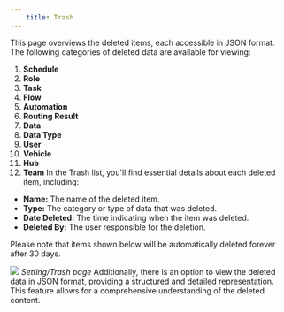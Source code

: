 ```yaml
---
    title: Trash
---
```

This page overviews the deleted items, each accessible in JSON format. The following categories of deleted data are available for viewing:
1. **Schedule**
2. **Role**
3. **Task**
4. **Flow**
5. **Automation**
6. **Routing Result**
7. **Data**
8. **Data Type**
9. **User**
10. **Vehicle**
11. **Hub**
12. **Team**
In the Trash list, you'll find essential details about each deleted item, including:
*   **Name:** The name of the deleted item.
*   **Type:** The category or type of data that was deleted.
*   **Date Deleted:** The time indicating when the item was deleted.
*   **Deleted By:** The user responsible for the deletion.

Please note that items shown below will be automatically deleted forever after 30 days.

![](https://t3837933.p.clickup-attachments.com/t3837933/d0463109-8e3e-48d0-b9b2-f27f48f09cbe/image.png)
_Setting/Trash page_
Additionally, there is an option to view the deleted data in JSON format, providing a structured and detailed representation. This feature allows for a comprehensive understanding of the deleted content.
